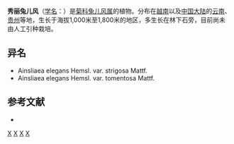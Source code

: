 {{Speciesbox
| taxon = Ainsliaea elegans
| binomial_authority = Hemsl.var. elegans
}}

'''秀丽兔儿风'''（[[学名|学名]]：{{lang|la|''Ainsliaea elegans''}}）是[[菊科|菊科]][[兔儿风属|兔儿风属]]的植物。分布在[[越南|越南]]以及[[中国大陆|中国大陆]]的[[云南|云南]]、[[贵州|贵州]]等地，生长于海拔1,000米至1,800米的地区，多生长在林下石旁，目前尚未由人工引种栽培。

== 异名 ==
* Ainsliaea elegans Hemsl. var. strigosa Mattf.
* Ainsliaea elegans Hemsl. var. tomentosa Mattf.

== 参考文献 ==
<div class="references-small">
* {{cite web| url =http://www.bioinfo.cn/db05/KmzwSpecies.php?action=view&id=4061| title =秀丽兔儿风(原变种)| work =《中国高等植物数据库全库》| publisher =中国科学院微生物研究所| author =昆明植物研究所| accessdate =2009-02-24| deadurl =yes| archiveurl =https://web.archive.org/web/20160305095539/http://www.bioinfo.cn/db05/KmzwSpecies.php?action=view&id=4061| archivedate =2016-03-05}}
</div>

{{Taxonbar}}
[[Category:兔儿风属|X]]
[[Category:越南植物|X]]
[[Category:云南植物|X]]
[[Category:贵州植物|X]]